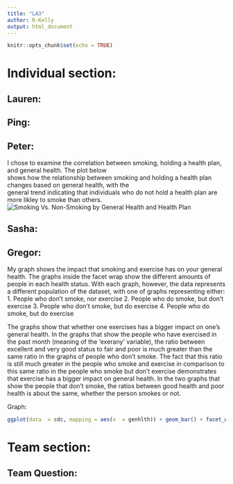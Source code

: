 ```yaml
---
title: "LA3"
author: R-Kelly
output: html_document
---
```


```r
knitr::opts_chunk$set(echo = TRUE)
```

# Individual section:

## Lauren:

## Ping:

## Peter:
I chose to examine the correlation between smoking, holding a health plan, and general health. The plot below  
shows how the relationship between smoking and holding a health plan changes based on general health, with the  
general trend indicating that individuals who do not hold a health plan are more likley to smoke than others. 
![Smoking Vs. Non-Smoking by General Health and Health Plan](Images/RPlot.png)





## Sasha:

## Gregor:
My graph shows the impact that smoking and exercise has on your general health. The graphs inside the facet wrap show the different amounts of people 
in each health status. With each graph, however, the data represents a different population of the dataset, with one of graphs representing either:
1. People who don't smoke, nor exercise
2. People who do smoke, but don't exercise
3. People who don't smoke, but do exercise
4. People who do smoke, but do exercise

The graphs show that whether one exercises has a bigger impact on one's general health. In the graphs that show the people who have exercised in the past 
month (meaning of the 'exerany' variable), the ratio between excellent and very good status to fair and poor is much greater than the same ratio in the graphs of people
who don't smoke. The fact that this ratio is still much greater in the people who smoke and exercise in comparison to this same ratio in the people who smoke but don't 
exercise demonstrates that exercise has a bigger impact on general health. In the two graphs that show the people that don't smoke, the ratios between good 
health and poor health is about the same, whether the person smokes or not. 

Graph: 

```r
ggplot(data  = cdc, mapping = aes(x  = genhlth)) + geom_bar() + facet_wrap(exerany~smoke100, labeller = label_both)
``` 


# Team section:

## Team Question: 

